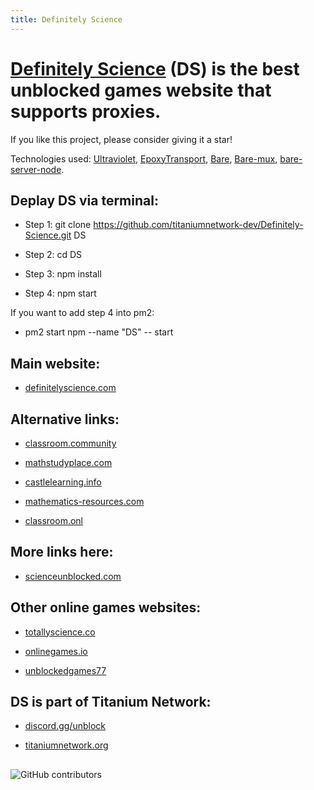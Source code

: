 ---
title: Definitely Science
---

# [Definitely Science](https://definitelyscience.com/) (DS) is the best unblocked games website that supports proxies. 

If you like this project, please consider giving it a star!

Technologies used: [Ultraviolet](https://github.com/titaniumnetwork-dev/Ultraviolet), [EpoxyTransport](https://github.com/MercuryWorkshop/EpoxyTransport), [Bare](https://github.com/MercuryWorkshop/Bare-as-module3), [Bare-mux](https://github.com/MercuryWorkshop/bare-mux), [bare-server-node](https://github.com/tomphttp/bare-server-node).

## Deplay DS via terminal:

- Step 1: git clone https://github.com/titaniumnetwork-dev/Definitely-Science.git DS

- Step 2: cd DS

- Step 3: npm install

- Step 4: npm start


If you want to add step 4 into pm2: 
- pm2 start npm --name "DS" -- start


## Main website:

- [definitelyscience.com](https://definitelyscience.com/)

## Alternative links:

- [classroom.community](https://classroom.community/)

- [mathstudyplace.com](https://mathstudyplace.com/)

- [castlelearning.info](https://castlelearning.info/)

- [mathematics-resources.com](https://mathematics-resources.com/)

- [classroom.onl](https://classroom.onl/)

## More links here:

- [scienceunblocked.com](https://scienceunblocked.com/)

## Other online games websites:

- [totallyscience.co](https://totallyscience.co/)

- [onlinegames.io](https://www.onlinegames.io/)

- [unblockedgames77](https://sites.google.com/site/unblockedgames77/)


## DS is part of Titanium Network:

- [discord.gg/unblock](https://discord.gg/unblock)

- [titaniumnetwork.org](https://titaniumnetwork.org/)

##

![GitHub contributors](https://img.shields.io/github/contributors/titaniumnetwork-dev/Definitely-Science)
